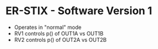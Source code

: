 = ER-STIX - Software Version 1 =

* Operates in "normal" mode
* RV1 controls p() of OUT1A vs OUT1B
* RV2 controls p() of OUT2A vs OUT2B
